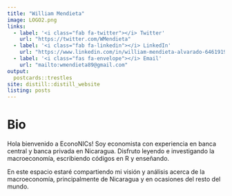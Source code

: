 ```yaml
---
title: "William Mendieta"
image: LOGO2.png
links:
  - label: '<i class="fab fa-twitter"></i> Twitter'
    url: "https://twitter.com/WMendieta"
  - label: '<i class="fab fa-linkedin"></i> LinkedIn'
    url: "https://www.linkedin.com/in/william-mendieta-alvarado-64619197/"
  - label: '<i class="fas fa-envelope"></i> Email'
    url: "mailto:wmendieta89@gmail.com"    
output:
  postcards::trestles
site: distill::distill_website
listing: posts
---
```


# Bio

Hola bienvenido a EconoNICs! Soy economista con experiencia en banca central y banca privada en Nicaragua. Disfruto leyendo e investigando la macroeconomía, escribiendo códigos en R y enseñando. 

En este espacio estaré compartiendo mi visión y análisis acerca de la macroeconomía, principalmente de Nicaragua y en ocasiones del resto del mundo.



